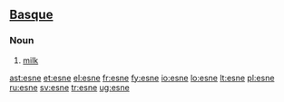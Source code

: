 ==[[Basque]]==

===Noun===
{{eu-noun}}

# [[milk]]

[[ast:esne]]
[[et:esne]]
[[el:esne]]
[[fr:esne]]
[[fy:esne]]
[[io:esne]]
[[lo:esne]]
[[lt:esne]]
[[pl:esne]]
[[ru:esne]]
[[sv:esne]]
[[tr:esne]]
[[ug:esne]]